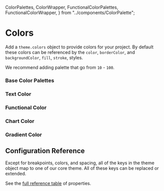   ColorPalettes,
  ColorWrapper,
  FunctionalColorPalettes,
  FunctionalColorWrapper,
} from "../components/ColorPalette";

# Colors

Add a `theme.colors` object to provide colors for your project. By default these
colors can be referenced by the `color`, `borderColor`, and `backgroundColor`,
`fill`, `stroke`, styles.

We recommend adding palette that go from `10` - `100`.

<ThemeParser theme="colors" />

### Base Color Palettes

<ColorWrapper>
  <ColorPalettes color="red" />
  <ColorPalettes color="magenta" />
  <ColorPalettes color="purple" />
  <ColorPalettes color="blue" />
  <ColorPalettes color="green" />
  <ColorPalettes color="teal" />
  <ColorPalettes color="cyan" />
  <ColorPalettes color="gray" />
</ColorWrapper>

### Text Color

<ThemeParser colorMode="light" theme="text" />
<ThemeParser colorMode="dark" theme="text" />

<FunctionalColorWrapper bg="white" borderColor="gray:20">
  <FunctionalColorPalettes mode="light" type="text" />
</FunctionalColorWrapper>

<FunctionalColorWrapper bg="gray:100" borderColor="gray:70">
  <FunctionalColorPalettes mode="dark" type="text" />
</FunctionalColorWrapper>

### Functional Color

<ThemeParser colorMode="light" theme="risk" />
<ThemeParser colorMode="dark" theme="risk" />

<FunctionalColorWrapper bg="white" borderColor="gray:20">
  <FunctionalColorPalettes mode="light" type="risk" />
</FunctionalColorWrapper>

<FunctionalColorWrapper bg="gray:100" borderColor="gray:70">
  <FunctionalColorPalettes mode="dark" type="risk" />
</FunctionalColorWrapper>

### Chart Color

<ThemeParser colorMode="light" theme="chart" />
<ThemeParser colorMode="dark" theme="chart" />

<FunctionalColorWrapper bg="white" borderColor="gray:20">
  <FunctionalColorPalettes mode="light" type="chart" />
</FunctionalColorWrapper>

<FunctionalColorWrapper bg="gray:100" borderColor="gray:70">
  <FunctionalColorPalettes mode="dark" type="chart" />
</FunctionalColorWrapper>

### Gradient Color

<ThemeParser theme="gradient" />

<FunctionalColorWrapper border={0}>
  <FunctionalColorPalettes type="gradient" />
</FunctionalColorWrapper>

## Configuration Reference

Except for breakpoints, colors, and spacing, all of the keys in the theme object
map to one of our core theme. All of these keys can be replaced or
extended.

See the <a href="https://styled-system.com/table" target="_blank">full reference
table</a> of properties.